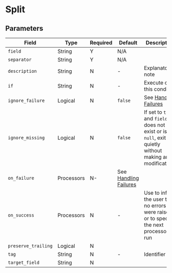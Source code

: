 # Split

## Parameters

|Field|Type|Required|Default|Description|
|---|---|---|---|---|
|`field`|String|Y|N/A||
|`separator`|String|Y|N/A||
|`description`|String|N|-|Explanatory note|
|`if`|String|N|-|Execute on this condition|
|`ignore_failure`|Logical|N|`false`|See [Handling Failures](../handling-failures.mdx)|
|`ignore_missing`|Logical|N|`false`|If set to `true` and `field` does not exist or is `null`, exit quietly without making any modifications|
|`on_failure`|Processors|N-|See [Handling Failures](../handling-failures.mdx)|
|`on_success`|Processors|N|-|Use to inform the user that no errors were raised or to specify the next processor to run|
|`preserve_trailing`|Logical|N|||
|`tag`|String|N|-|Identifier|
|`target_field`|String|N|||
